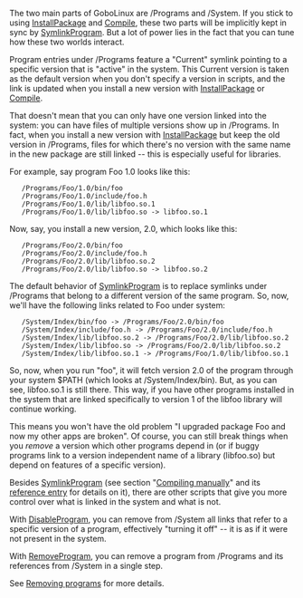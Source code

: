 The two main parts of GoboLinux are /Programs and /System. If you stick to using [[InstallPackage]] and [[Compile]], these two parts will be implicitly kept in sync by [[SymlinkProgram]]. But a lot of power lies in the fact that you can tune how these two worlds interact.

Program entries under /Programs feature a "Current" symlink pointing to a specific version that is "active" in the system. This Current version is taken as the default version when you don't specify a version in scripts, and the link is updated when you install a new version with [[InstallPackage]] or [[Compile]].

That doesn't mean that you can only have one version linked into the system: you can have files of multiple versions show up in /Programs. In fact, when you install a new version with [[InstallPackage]] but keep the old version in /Programs, files for which there's no version with the same name in the new package are still linked -- this is especially useful for libraries.

For example, say program Foo 1.0 looks like this:


    /Programs/Foo/1.0/bin/foo 
    /Programs/Foo/1.0/include/foo.h 
    /Programs/Foo/1.0/lib/libfoo.so.1 
    /Programs/Foo/1.0/lib/libfoo.so -> libfoo.so.1 


Now, say, you install a new version, 2.0, which looks like this:


    /Programs/Foo/2.0/bin/foo 
    /Programs/Foo/2.0/include/foo.h 
    /Programs/Foo/2.0/lib/libfoo.so.2 
    /Programs/Foo/2.0/lib/libfoo.so -> libfoo.so.2 


The default behavior of [[SymlinkProgram]] is to replace symlinks under /Programs that belong to a different version of the same program. So, now, we'll have the following links related to Foo under system:


    /System/Index/bin/foo -> /Programs/Foo/2.0/bin/foo 
    /System/Index/include/foo.h -> /Programs/Foo/2.0/include/foo.h 
    /System/Index/lib/libfoo.so.2 -> /Programs/Foo/2.0/lib/libfoo.so.2 
    /System/Index/lib/libfoo.so -> /Programs/Foo/2.0/lib/libfoo.so.2 
    /System/Index/lib/libfoo.so.1 -> /Programs/Foo/1.0/lib/libfoo.so.1 


So, now, when you run "foo", it will fetch version 2.0 of the program through your system $PATH (which looks at /System/Index/bin). But, as you can see, libfoo.so.1 is still there. This way, if you have other programs installed in the system that are linked specifically to version 1 of the libfoo library will continue working.

This means you won't have the old problem "I upgraded package Foo and now my other apps are broken". Of course, you can still break things when you ''remove'' a version which other programs depend in (or if buggy programs link to a version independent name of a library (libfoo.so) but depend on features of a specific version).

Besides [[SymlinkProgram]] (see section "[[Compiling manually]]" and its [[SymlinkProgram | reference entry]] for details on it), there are other scripts that give you more control over what is linked in the system and what is not.

With [[DisableProgram]], you can remove from /System all links that refer to a specific version of a program, effectively "turning it off" -- it is as if it were not present in the system.

With [[RemoveProgram]], you can remove a program from /Programs and its references from /System in a single step.

See [[Removing programs]] for more details.
